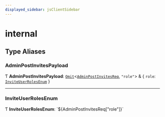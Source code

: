 ```yaml
---
displayed_sidebar: jsClientSidebar
---
```



# internal

## Type Aliases

### AdminPostInvitesPayload

Ƭ **AdminPostInvitesPayload**: [`Omit`](../../admin_auth/modules/admin_auth.internal.mdx#omit)<[`AdminPostInvitesReq`](../../internal/classes/admin_discounts.internal.internal.AdminPostInvitesReq.mdx), ``"role"``\> & { `role`: [`InviteUserRolesEnum`](admin_invites.internal.mdx#inviteuserrolesenum)  }

___

### InviteUserRolesEnum

Ƭ **InviteUserRolesEnum**: \`${AdminPostInvitesReq["role"]}\`
